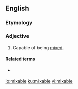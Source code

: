 ==English==

===Etymology===
{{suffix|mix|able|lang=en}}

===Adjective===
{{en-adj}}

# Capable of being [[mixed]].

====Related terms====
* {{l|en|miscible}} {{q|see for translations}}

[[io:mixable]]
[[ku:mixable]]
[[vi:mixable]]